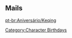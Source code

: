 ==Mails==
{{Mails by Category Table|Keqing Mails|noheader=1}}

[[pt-br:Aniversário/Keqing]]
[[Category:Character Birthdays]]